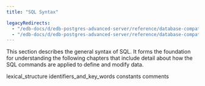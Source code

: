 ```yaml
---
title: "SQL Syntax"

legacyRedirects:
  - "/edb-docs/d/edb-postgres-advanced-server/reference/database-compatibility-for-oracle-developers-reference-guide/13/sql_syntax.html"
  - "/edb-docs/d/edb-postgres-advanced-server/reference/database-compatibility-for-oracle-developers-reference-guide/latest/sql_syntax.html"
---
```


<div id="sql_syntax" class="registered_link"></div>

This section describes the general syntax of SQL. It forms the foundation for understanding the following chapters that include detail about how the SQL commands are applied to define and modify data.

<div class="toctree" maxdepth="3">

lexical_structure identifiers_and_key_words constants comments

</div>
